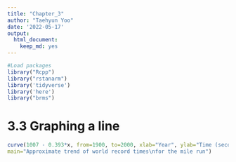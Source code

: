 ```yaml
---
title: "Chapter_3"
author: "Taehyun Yoo"
date: '2022-05-17'
output: 
  html_document: 
    keep_md: yes
---
```


```r
#Load packages
library("Rcpp")
library("rstanarm")
library('tidyverse')
library('here')
library("brms")
```

# 3.3 Graphing a line
```r
curve(1007 - 0.393*x, from=1900, to=2000, xlab="Year", ylab="Time (seconds)",
main="Approximate trend of world record times\nfor the mile run")
```